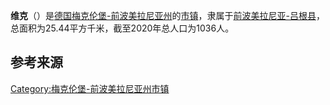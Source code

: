 {{noteTA|G1=德国地名|G2=Landkreis|G3=单位}}
{{Infobox settlement
| name = {{Nowrap|维克}}
| native_name = {{lang|de|Wiek}}
| settlement_type = {{GER}}[[市镇_(德国)|市镇]]
| image_skyline = 
| image_caption = 
| image_flag = 
| image_seal = Wappen Wiek.png
| image_map = Wiek in VR.svg
| map_caption = 维克在前波美拉尼亚-吕根县的位置
| pushpin_map = Germany
| pushpin_relief = Relief Map of Germany.svg
| pushpin_label_position = left
| pushpin_map_caption = 维克在德国的位置
| subdivision_type = 国家
| subdivision_name = {{GER}}
| subdivision_type1 = [[联邦州_(德国)|州]]
| subdivision_name1 = [[梅克伦堡-前波美拉尼亚州|梅克伦堡-前波美拉尼亚州]]
| subdivision_type2 = [[县_(德国)|县]]
| subdivision_name2 = [[前波美拉尼亚-吕根县|前波美拉尼亚-吕根县]]
| seat = Ernst-Thälmann-Straße 37<br>18551 Sagard
| leader_party = [[德国基督教民主联盟|基民盟]]
| leader_title = [[市长|市长]]
| leader_name = Petra Harder
| elevation_m = 2
| area_footnotes = 
| area_total_km2 = 25.44
| population_as_of = 2019年12月31日
| population_footnotes = 
| population_total = 1036
| population_density_km2 = auto
| timezone = [[欧洲中部时间|CET]]
| utc_offset = +1
| timezone_DST = [[欧洲中部夏令时间|CEST]]
| utc_offset_DST = +2
| coordinates = {{coord|54|37|00|N|13|17|00|E|display=inline,title|region:DE_type:city}}
| postal_code_type = [[德国邮政编码列表|邮政编码]]
| postal_code = 18556
| registration_plate_type = [[德国车辆号牌|车辆号牌]]
| registration_plate = VR, GMN, NVP, RDG, RÜG
| blank_name = 
| blank_info = 
| website = {{url|www.wiek-ruegen.de}}
| footnotes = 资料最后更新：{{date|2021-02-03|iso}}
}}

'''维克'''（{{lang-de|Wiek}}）是[[德国|德国]][[梅克伦堡-前波美拉尼亚州|梅克伦堡-前波美拉尼亚州]]的[[市镇_(德国)|市镇]]，隶属于[[前波美拉尼亚-吕根县|前波美拉尼亚-吕根县]]，总面积为25.44平方千米，截至2020年总人口为1036人。

== 参考来源 ==
{{reflist}}

{{前波美拉尼亚-吕根县行政区划}}
{{Authority control}}
[[Category:梅克伦堡-前波美拉尼亚州市镇|Category:梅克伦堡-前波美拉尼亚州市镇]]